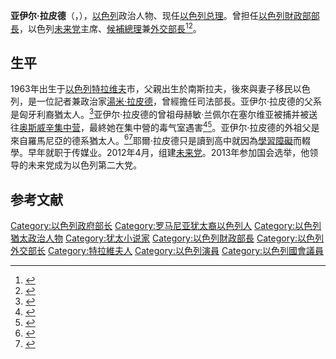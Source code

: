 {{Infobox officeholder
| name = 亚伊尔·拉皮德<br/>{{lang|he-n|יאיר לפיד}}<br/>{{lang|en|Yair Lapid}}
| image = Yair Lapid 2021 (cropped).jpg
| caption = 攝於2021年
| order1 = 2

| office = [[以色列總理|以色列總理]]
| term_start = 2022年7月1日
| term_end =
| president = [[艾萨克·赫尔佐格|艾萨克·赫尔佐格]]
| predecessor = [[納夫塔利·貝內特|納夫塔利·貝內特]]
| successor = 

| office1 = 以色列候補總理
| term_start1 = 2021年6月13日
| term_end1 = 2022年7月1日
| primeminister1 = [[納夫塔利·貝內特|納夫塔利·貝內特]]
| predecessor1 = [[本尼·甘茨|本尼·甘茨]]
| successor1 = 納夫塔利·貝內特
| birth_date = {{birth date and age|1963|11|5}}
| birth_place = {{ISR}}[[特拉维夫|特拉维夫]]
| parents = [[Tommy_Lapid|Tommy Lapid]]<br>[[Shulamit_Lapid|Shulamit Lapid]]
| spouse = Lihi Lapid
| children = 3
| occupation = {{hlist|政治人物|記者}}
| party = [[擁有未來|擁有未來黨]]
}}
'''亚伊尔·拉皮德'''（{{lang-he-n|יאיר לפיד}}，{{bd|1963年|11月5日}}），[[以色列|以色列]]政治人物、现任[[以色列总理|以色列总理]]。曾担任[[以色列財政部|以色列財政部部長]]，以色列[[擁有未來|未来党]]主席、[[以色列候補總理|候補總理]]兼[[以色列外交部|外交部長]]<ref>{{Cite web|title=以色列议会投票通过新一届政府组建方案|url=http://www.xinhuanet.com/world/2021-06/14/c_1127560602.htm|access-date=2021-06-29|author=尚昊,吕迎旭|date=2021-06-13|work=|publisher=[[新华社|新华社]]|language=zh|archive-date=2021-06-16|archive-url=https://web.archive.org/web/20210616191843/http://www.xinhuanet.com/world/2021-06/14/c_1127560602.htm|dead-url=no}}</ref><ref>{{Cite web|title=以色列新政府就职摆脱政治僵局，内塔尼亚胡发誓将很快卷土重来|url=https://www.jiemian.com/article/6229996.html|access-date=2021-06-29|author=田思奇|date=2021-06-14|work=|publisher=[[界面新闻|界面新闻]]|language=zh|archive-date=2021-06-29|archive-url=https://web.archive.org/web/20210629161955/https://www.jiemian.com/article/6229996.html|dead-url=no}}</ref>。

== 生平 ==
1963年出生于[[以色列|以色列]][[特拉维夫|特拉维夫]]市，父親出生於南斯拉夫，後來與妻子移民以色列，是一位記者兼政治家[[湯米·拉皮德|湯米·拉皮德]]，曾經擔任司法部長。亚伊尔·拉皮德的父系是匈牙利裔猶太人。<ref>{{Cite web|date=2008-06-27|title=Israel's Archie Bunker took on sacred cows|url=https://www.smh.com.au/world/israels-archie-bunker-took-on-sacred-cows-20080627-2y3v.html|access-date=2021-06-24|website=The Sydney Morning Herald|language=en|archive-date=2021-06-24|archive-url=https://web.archive.org/web/20210624212449/https://www.smh.com.au/world/israels-archie-bunker-took-on-sacred-cows-20080627-2y3v.html}}</ref>亚伊尔·拉皮德的曾祖母赫敏·兰佩尔在塞尔维亚被捕并被送往[[奥斯威辛集中营|奥斯威辛集中营]]，最終她在集中營的毒气室遇害<ref>{{cite web | title=The truth about Poland and the Holocaust | url=https://blogs.timesofisrael.com/the-city-of-the-dead/ | publisher=The Times of Israel | year=2018 | access-date=2022-05-06 | archive-date=2021-09-04 | archive-url=https://web.archive.org/web/20210904214135/https://blogs.timesofisrael.com/the-city-of-the-dead/ }}</ref><ref>{{cite web|url=https://twitter.com/yairlapid/status/964090139545952256|title=Yair Lapid on Twitter|year=2018|access-date=2022-05-06|archive-date=2022-04-05|archive-url=https://web.archive.org/web/20220405223121/https://twitter.com/yairlapid/status/964090139545952256}}</ref>。亚伊尔·拉皮德的外祖父是來自羅馬尼亞的德系猶太人。<ref>{{cite web |last=Gradstein |first=Linda |url=http://www.jta.org/news/article/2012/01/17/3091222/in-entering-israeli-politics-yair-lapid-eyes-force-of-socioeconomic-protests |title=In entering Israeli politics, Yair Lapid eyes force of socioeconomic protests | Jewish Telegraphic Agency |website=Jta.org |date=17 January 2012 |access-date=31 March 2016 |archive-date=2013-04-03 |archive-url=https://web.archive.org/web/20130403035142/http://www.jta.org/news/article/2012/01/17/3091222/in-entering-israeli-politics-yair-lapid-eyes-force-of-socioeconomic-protests }}</ref><ref>{{cite web |url=http://jwa.org/encyclopedia/article/lapid-shulamit |title=Shulamit Lapid | Jewish Women's Archive |website=Jwa.org |date=1 March 2009 |access-date=31 March 2016 |archive-date=2021-11-25 |archive-url=https://web.archive.org/web/20211125135410/https://jwa.org/encyclopedia/article/lapid-shulamit }}</ref>耶爾·拉皮德只是讀到高中就因為[[學習障礙|學習障礙]]而輟學。早年就职于传媒业。2012年4月，组建[[未来党|未来党]]。2013年参加国会选举，他领导的未来党成为以色列第二大党。

==参考文献==
{{reflist}}

{{以色列总理}}
{{以色列财政部长}}
{{以色列外交部长}}

{{Authority control}}
[[Category:以色列政府部长|Category:以色列政府部长]]
[[Category:罗马尼亚犹太裔以色列人|Category:罗马尼亚犹太裔以色列人]]
[[Category:以色列猶太政治人物|Category:以色列猶太政治人物]]
[[Category:犹太小说家|Category:犹太小说家]]
[[Category:以色列財政部長|Category:以色列財政部長]]
[[Category:以色列外交部长|Category:以色列外交部长]]
[[Category:特拉維夫人|Category:特拉維夫人]]
[[Category:以色列演員|Category:以色列演員]]
[[Category:以色列國會議員|Category:以色列國會議員]]
